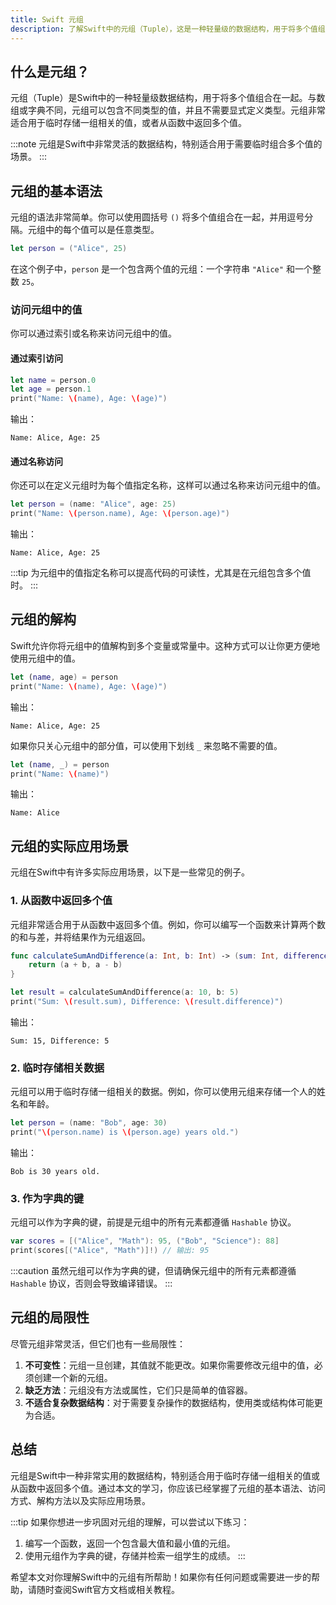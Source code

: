 ```yaml
---
title: Swift 元组
description: 了解Swift中的元组（Tuple），这是一种轻量级的数据结构，用于将多个值组合在一起。本文将从基础概念讲起，逐步深入，并通过代码示例和实际案例帮助你掌握元组的使用。
---
```


## 什么是元组？

元组（Tuple）是Swift中的一种轻量级数据结构，用于将多个值组合在一起。与数组或字典不同，元组可以包含不同类型的值，并且不需要显式定义类型。元组非常适合用于临时存储一组相关的值，或者从函数中返回多个值。

:::note
元组是Swift中非常灵活的数据结构，特别适合用于需要临时组合多个值的场景。
:::

## 元组的基本语法

元组的语法非常简单。你可以使用圆括号 `()` 将多个值组合在一起，并用逗号分隔。元组中的每个值可以是任意类型。

```swift
let person = ("Alice", 25)
```

在这个例子中，`person` 是一个包含两个值的元组：一个字符串 `"Alice"` 和一个整数 `25`。

### 访问元组中的值

你可以通过索引或名称来访问元组中的值。

#### 通过索引访问

```swift
let name = person.0
let age = person.1
print("Name: \(name), Age: \(age)")
```

输出：
```
Name: Alice, Age: 25
```

#### 通过名称访问

你还可以在定义元组时为每个值指定名称，这样可以通过名称来访问元组中的值。

```swift
let person = (name: "Alice", age: 25)
print("Name: \(person.name), Age: \(person.age)")
```

输出：
```
Name: Alice, Age: 25
```

:::tip
为元组中的值指定名称可以提高代码的可读性，尤其是在元组包含多个值时。
:::

## 元组的解构

Swift允许你将元组中的值解构到多个变量或常量中。这种方式可以让你更方便地使用元组中的值。

```swift
let (name, age) = person
print("Name: \(name), Age: \(age)")
```

输出：
```
Name: Alice, Age: 25
```

如果你只关心元组中的部分值，可以使用下划线 `_` 来忽略不需要的值。

```swift
let (name, _) = person
print("Name: \(name)")
```

输出：
```
Name: Alice
```

## 元组的实际应用场景

元组在Swift中有许多实际应用场景，以下是一些常见的例子。

### 1. 从函数中返回多个值

元组非常适合用于从函数中返回多个值。例如，你可以编写一个函数来计算两个数的和与差，并将结果作为元组返回。

```swift
func calculateSumAndDifference(a: Int, b: Int) -> (sum: Int, difference: Int) {
    return (a + b, a - b)
}

let result = calculateSumAndDifference(a: 10, b: 5)
print("Sum: \(result.sum), Difference: \(result.difference)")
```

输出：
```
Sum: 15, Difference: 5
```

### 2. 临时存储相关数据

元组可以用于临时存储一组相关的数据。例如，你可以使用元组来存储一个人的姓名和年龄。

```swift
let person = (name: "Bob", age: 30)
print("\(person.name) is \(person.age) years old.")
```

输出：
```
Bob is 30 years old.
```

### 3. 作为字典的键

元组可以作为字典的键，前提是元组中的所有元素都遵循 `Hashable` 协议。

```swift
var scores = [("Alice", "Math"): 95, ("Bob", "Science"): 88]
print(scores[("Alice", "Math")]!) // 输出: 95
```

:::caution
虽然元组可以作为字典的键，但请确保元组中的所有元素都遵循 `Hashable` 协议，否则会导致编译错误。
:::

## 元组的局限性

尽管元组非常灵活，但它们也有一些局限性：

1. **不可变性**：元组一旦创建，其值就不能更改。如果你需要修改元组中的值，必须创建一个新的元组。
2. **缺乏方法**：元组没有方法或属性，它们只是简单的值容器。
3. **不适合复杂数据结构**：对于需要复杂操作的数据结构，使用类或结构体可能更为合适。

## 总结

元组是Swift中一种非常实用的数据结构，特别适合用于临时存储一组相关的值或从函数中返回多个值。通过本文的学习，你应该已经掌握了元组的基本语法、访问方式、解构方法以及实际应用场景。

:::tip
如果你想进一步巩固对元组的理解，可以尝试以下练习：
1. 编写一个函数，返回一个包含最大值和最小值的元组。
2. 使用元组作为字典的键，存储并检索一组学生的成绩。
:::

希望本文对你理解Swift中的元组有所帮助！如果你有任何问题或需要进一步的帮助，请随时查阅Swift官方文档或相关教程。